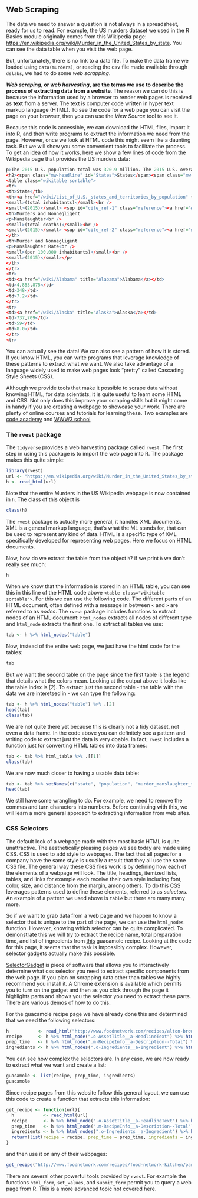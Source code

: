 ## Web Scraping 

The data we need to answer a question is not always in a spreadsheet, ready for us to read. For example, the US murders dataset we used in the R Basics module originally comes from this Wikipedia page: [https://en.wikipedia.org/wiki/Murder_in_the_United_States_by_state](https://en.wikipedia.org/wiki/Murder_in_the_United_States_by_state). You can see the data table when you visit the web page.

But, unfortunately, there is no link to a data file. To make the data frame we loaded using `data(murders)`, or reading the csv file made available through `dslabs`, we had to do some _web scrapping_. 

**_Web scraping_, or _web harvesting_, are the terms we use to describe the process of extracting data from a website**. The reason we can do this is because the information used by a browser to render web pages is received as **text** from a server. The text is computer code written in hyper text markup language (HTML). To see the code for a web page you can visit the page on your browser, then you can use the _View Source_ tool to see it.


Because this code is accessible, we can download the HTML files, import it into R, and then write programs to extract the information we need from the page. However, once we look at HTML code this might seem like a daunting task. But we will show you some convenient tools to facilitate the process. To get an idea of how it works, here we show a few lines of code from the Wikipedia page that provides the US murders data:

```r
p>The 2015 U.S. population total was 320.9 million. The 2015 U.S. overall murder rate per 100,000 inhabitants was 4.89.</p>
<h2><span class="mw-headline" id="States">States</span><span class="mw-editsection"><span class="mw-editsection-bracket">[</span><a href="/w/index.php?title=Murder_in_the_United_States_by_state&amp;action=edit&amp;section=1" title="Edit section: States">edit</a><span class="mw-editsection-bracket">]</span></span></h2>
<table class="wikitable sortable">
<tr>
<th>State</th>
<th><a href="/wiki/List_of_U.S._states_and_territories_by_population" title="List of U.S. states and territories by population">Population</a><br />
<small>(total inhabitants)</small><br />
<small>(2015)</small> <sup id="cite_ref-1" class="reference"><a href="#cite_note-1">[1]</a></sup></th>
<th>Murders and Nonnegligent
<p>Manslaughter<br />
<small>(total deaths)</small><br />
<small>(2015)</small> <sup id="cite_ref-2" class="reference"><a href="#cite_note-2">[2]</a></sup></p>
</th>
<th>Murder and Nonnegligent
<p>Manslaughter Rate<br />
<small>(per 100,000 inhabitants)</small><br />
<small>(2015)</small></p>
</th>
</tr>
<tr>
<td><a href="/wiki/Alabama" title="Alabama">Alabama</a></td>
<td>4,853,875</td>
<td>348</td>
<td>7.2</td>
</tr>
<tr>
<td><a href="/wiki/Alaska" title="Alaska">Alaska</a></td>
<td>737,709</td>
<td>59</td>
<td>8.0</td>
</tr>
<tr>
```

You can actually see the data! We can also see a pattern of how it is stored. If you know HTML, you can write programs that leverage knowledge of these patterns to extract what we want. We also take advantage of a language widely used to make web pages look "pretty" called Cascading Style Sheets (CSS).

Although we provide tools that make it possible to scrape data without knowing HTML, 
for data scientists, it is quite useful to learn some HTML and CSS. Not only does this improve your scraping skills but it might come in handy if you are creating a webpage to showcase your work. There are plenty of online courses and tutorials for learning these. Two examples are [code academy](https://www.codecademy.com/learn/learn-html) and [WWW3 school](https://www.w3schools.com/)

### The `rvest` package

The `tidyverse` provides a web harvesting package called `rvest`. The first step in using this package is to import the web page into R. The package makes this quite simple:

```r
library(rvest)
url <- "https://en.wikipedia.org/wiki/Murder_in_the_United_States_by_state"
h <- read_html(url)
```

Note that the entire Murders in the US Wikipedia webpage is now contained in `h`. The class of this object is

```r
class(h)
```

The `rvest` package is actually more general, it handles XML documents. XML is a general markup language, that's what the ML stands for, that can be used to represent any kind of data. HTML is a specific type of XML specifically developed for representing web pages. Here we focus on HTML documents.

Now, how do we extract the table from the object `h`? if we print `h` we don't really see much:

```r
h
```

When we know that the information is stored in an HTML table, you can see this in this line of the HTML code above `<table class="wikitable sortable">`. For this we can use the following code. The different parts of an HTML document, often defined with a message in between  `<` and `>`  are referred to as _nodes_. The `rvest` package includes functions to extract nodes of an HTML document: `html_nodes` extracts all nodes of different type and `html_node` extracts the first one. To extract all tables we use:
 
```r
tab <- h %>% html_nodes("table")
```

Now, instead of the entire web page, we just have the html code for the tables:

```r
tab
```
But we want the second table on the page since the first table is the legend that details what the colors mean. Looking at the output above it looks like the table index is [2]. To extract just the second table - the table with the data we are interetsed in - we can type the following:

```r
tab <- h %>% html_nodes("table") %>% .[2]
head(tab)
class(tab)
```


We are not quite there yet because this is clearly not a tidy dataset, not even a data frame. In the code above you can definitely see a pattern and writing code to extract just the data is very doable. In fact, `rvest` includes a function just for converting HTML tables into data frames:


```r
tab <- tab %>% html_table %>% .[[1]] 
class(tab)
```

We are now much closer to having a usable data table:

```r
tab <- tab %>% setNames(c("state", "population", "murder_manslaughter_total", "murder_total", "gun_murder_total", "ownership", "murder_manslaughter_rate",  "murder_rate", "gun_rate"))
head(tab)
```

We still have some wrangling to do. For example, we need to remove the commas and turn characters into numbers. Before continuing with this, we will learn a more general approach to extracting information from web sites.


### CSS Selectors

The default look of a webpage made with the most basic HTML is quite unattractive. The aesthetically pleasing pages we see today are made using CSS. CSS is used to add style to webpages. The fact that all pages for a company have the same style is usually a result that they all use the same CSS file. The general way these CSS files work is by defining how each of the elements of a webpage will look. The title, headings, itemized lists, tables, and links for example each receive their own style including font, color, size, and distance from the margin, among others. To do this CSS leverages patterns used to define these elements, referred to as _selectors_. An example of a pattern we used above is `table` but there are many many more. 

So if we want to grab data from a web page and we happen to know a selector that is unique to the part of the page, we can use the `html_nodes` function. However, knowing which selector can be quite complicated. To demonstrate this we will try to extract the recipe name, total preparation time, and list of ingredients from [this](http://www.foodnetwork.com/recipes/alton-brown/guacamole-recipe-1940609) guacamole recipe. Looking at the code for this page, it seems that the task is impossibly complex. However, selector gadgets actually make this possible.

[SelectorGadget](http://selectorgadget.com/) is piece of software that allows you to interactively determine what css selector you need to extract specific components from the web page. If you plan on scrapping data other than tables we highly recommend you install it. A Chrome extension is available which permits you to turn on the gadget and then as you click through the page it highlights parts and shows you the selector you need to extract these parts. There are various demos of how to do this. 

For the guacamole recipe page we have already done this and determined that we need the following selectors:

```r
h           <- read_html("http://www.foodnetwork.com/recipes/alton-brown/guacamole-recipe-1940609")
recipe      <- h %>% html_node(".o-AssetTitle__a-HeadlineText") %>% html_text()
prep_time   <- h %>% html_node(".m-RecipeInfo__a-Description--Total") %>% html_text()
ingredients <- h %>% html_nodes(".o-Ingredients__a-Ingredient") %>% html_text()
```

You can see how complex the selectors are. In any case, we are now ready to extract what we want and create a list:

```r
guacamole <- list(recipe, prep_time, ingredients)
guacamole
```

Since recipe pages from this website follow this general layout, we can use this code to create a function that extracts this information: 

```r
get_recipe <- function(url){
  h           <- read_html(url)
  recipe      <- h %>% html_node(".o-AssetTitle__a-HeadlineText") %>% html_text()
  prep_time   <- h %>% html_node(".m-RecipeInfo__a-Description--Total") %>% html_text()
  ingredients <- h %>% html_nodes(".o-Ingredients__a-Ingredient") %>% html_text()
  return(list(recipe = recipe, prep_time = prep_time, ingredients = ingredients))
}
```

and then use it on any of their webpages:

```r
get_recipe("http://www.foodnetwork.com/recipes/food-network-kitchen/pancakes-recipe-1913844")
```


There are several other powerful tools provided by `rvest`. For example the functions `html_form`, `set_values`, and `submit_form` permit you to query a web page from R. This is a more advanced topic not covered here.

